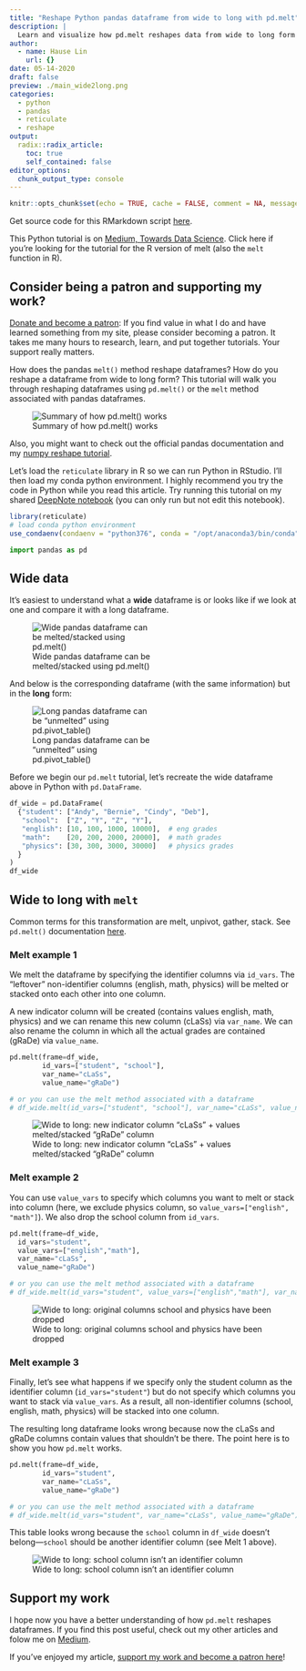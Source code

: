 ```yaml
---
title: "Reshape Python pandas dataframe from wide to long with pd.melt"
description: |
  Learn and visualize how pd.melt reshapes data from wide to long form
author:
  - name: Hause Lin
    url: {}
date: 05-14-2020
draft: false
preview: ./main_wide2long.png
categories: 
  - python
  - pandas
  - reticulate
  - reshape
output:
  radix::radix_article:
    toc: true
    self_contained: false
editor_options: 
  chunk_output_type: console
---
```


```r
knitr::opts_chunk$set(echo = TRUE, cache = FALSE, comment = NA, message = FALSE, warning = FALSE)
```

Get source code for this RMarkdown script [here](https://raw.githubusercontent.com/hauselin/rtutorialsite/master/_posts/2020-05-17-reshape-python-pandas-dataframe-from-long-to-wide-with-pivottable/reshape-python-pandas-dataframe-from-long-to-wide-with-pivottable.Rmd).

This Python tutorial is on [Medium, Towards Data Science](https://towardsdatascience.com/reshape-pandas-dataframe-with-melt-in-python-tutorial-and-visualization-29ec1450bb02). Click here if you're looking for the tutorial for the R version of melt (also the `melt` function in R).

## Consider being a patron and supporting my work?

[Donate and become a patron](https://donorbox.org/support-my-teaching): If you find value in what I do and have learned something from my site, please consider becoming a patron. It takes me many hours to research, learn, and put together tutorials. Your support really matters.

How does the pandas `melt()` method reshape dataframes? How do you reshape a dataframe from wide to long form? This tutorial will walk you through reshaping dataframes using `pd.melt()` or the `melt` method associated with pandas dataframes.

![Summary of how pd.melt() works](./main_wide2long.png)

Also, you might want to check out the official pandas documentation and my [numpy reshape tutorial](https://towardsdatascience.com/reshaping-numpy-arrays-in-python-a-step-by-step-pictorial-tutorial-aed5f471cf0b?source=friends_link&sk=3dc229066e89cb5bcd4bb86b301f0a5c).

Let's load the `reticulate` library in R so we can run Python in RStudio. I'll then load my conda python environment. I highly recommend you try the code in Python while you read this article. Try running this tutorial on my shared [DeepNote notebook](https://beta.deepnote.com/project/d1350ad6-bcb4-4c3d-857b-c29d01b8a803) (you can only run but not edit this notebook).

```r
library(reticulate)
# load conda python environment
use_condaenv(condaenv = "python376", conda = "/opt/anaconda3/bin/conda")
```

```python
import pandas as pd
```

## Wide data

It’s easiest to understand what a **wide** dataframe is or looks like if we look at one and compare it with a long dataframe.

<div style="width:300px">
![Wide pandas dataframe can be melted/stacked using pd.melt()](./pic1.png)
</div>

And below is the corresponding dataframe (with the same information) but in the **long** form:

<div style="width:300px">
![Long pandas dataframe can be “unmelted” using pd.pivot_table()](./pic2.png)
</div>

Before we begin our `pd.melt` tutorial, let’s recreate the wide dataframe above in Python with `pd.DataFrame`.

```python
df_wide = pd.DataFrame(
  {"student": ["Andy", "Bernie", "Cindy", "Deb"],
   "school":  ["Z", "Y", "Z", "Y"],
   "english": [10, 100, 1000, 10000],  # eng grades
   "math":    [20, 200, 2000, 20000],  # math grades
   "physics": [30, 300, 3000, 30000]   # physics grades
  }
)
df_wide
```

## Wide to long with `melt`

Common terms for this transformation are melt, unpivot, gather, stack. See `pd.melt()` documentation [here](https://pandas.pydata.org/docs/reference/api/pandas.melt.html).

### Melt example 1

We melt the dataframe by specifying the identifier columns via `id_vars`. The “leftover” non-identifier columns (english, math, physics) will be melted or stacked onto each other into one column.

A new indicator column will be created (contains values english, math, physics) and we can rename this new column (cLaSs) via `var_name`. We can also rename the column in which all the actual grades are contained (gRaDe) via `value_name`.

```python
pd.melt(frame=df_wide, 
        id_vars=["student", "school"], 
        var_name="cLaSs", 
        value_name="gRaDe")

# or you can use the melt method associated with a dataframe
# df_wide.melt(id_vars=["student", "school"], var_name="cLaSs", value_name="gRaDe")
```

![Wide to long: new indicator column “cLaSs” + values melted/stacked “gRaDe” column](./pic3.png)

### Melt example 2

You can use `value_vars` to specify which columns you want to melt or stack into column (here, we exclude physics column, so `value_vars=["english", "math"]`). We also drop the school column from `id_vars`.

```python
pd.melt(frame=df_wide, 
  id_vars="student", 
  value_vars=["english","math"], 
  var_name="cLaSs", 
  value_name="gRaDe")

# or you can use the melt method associated with a dataframe
# df_wide.melt(id_vars="student", value_vars=["english","math"], var_name="cLaSs", value_name="gRaDe")
```

![Wide to long: original columns school and physics have been dropped](./pic4.png)

### Melt example 3

Finally, let’s see what happens if we specify only the student column as the identifier column (`id_vars="student"`) but do not specify which columns you want to stack via `value_vars`. As a result, all non-identifier columns (school, english, math, physics) will be stacked into one column.

The resulting long dataframe looks wrong because now the cLaSs and gRaDe columns contain values that shouldn’t be there. The point here is to show you how `pd.melt` works.

```python
pd.melt(frame=df_wide,
        id_vars="student",
        var_name="cLaSs", 
        value_name="gRaDe")

# or you can use the melt method associated with a dataframe
# df_wide.melt(id_vars="student", var_name="cLaSs", value_name="gRaDe")
```

This table looks wrong because the `school` column in `df_wide` doesn't belong—`school` should be another identifier column (see Melt 1 above).

![Wide to long: school column isn’t an identifier column](./pic5.png)

## Support my work

I hope now you have a better understanding of how `pd.melt` reshapes dataframes. If you find this post useful, check out my other articles and folow me on [Medium ](https://medium.com/@ausius).

If you've enjoyed my article, [support my work and become a patron here](https://donorbox.org/support-my-teaching)!
